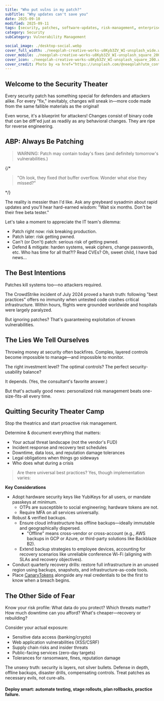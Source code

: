 ```yaml
---
title: "Who put vulns in my patch?"
subTitle: "Why updates can't save you"
date: 2025-09-10
modified: 2025-09-11
tags: [security, patches, software-updates, risk-management, enterprise-it]
category: Security
subCategory: Vulnerability Management

social_image: ./desktop-social.webp
cover_full_width: ./neeqolah-creative-works-u8Kyb3ZV_WI-unsplash_wide.webp
cover_mobile: ./neeqolah-creative-works-u8Kyb3ZV_WI-unsplash_square_200.webp
cover_icon: ./neeqolah-creative-works-u8Kyb3ZV_WI-unsplash_square_200.webp
cover_credit: Photo by <a href="https://unsplash.com/@neeqolah?utm_content=creditCopyText&utm_medium=referral&utm_source=unsplash">Neeqolah Creative Works</a> on <a href="https://unsplash.com/photos/a-multicolored-sculpture-of-a-fish-on-a-white-background-u8Kyb3ZV_WI?utm_content=creditCopyText&utm_medium=referral&utm_source=unsplash">Unsplash</a>
---
```


## Welcome to the Security Theater

Every security patch has something special for defenders and attackers alike. For every "fix," inevitably, changes will sneak in—more code made from the same fallible materials as the original!

Even worse, it's a blueprint for attackers! Changes consist of binary code that can be diff'ed just as readily as any behavioral changes. They are ripe for reverse engineering.

## ABP: Always Be Patching

<blockquote class="inset">
WARNING: Patch may contain today's fixes (and definitely tomorrow's vulnerabilities.)
</blockquote>

{/* <blockquote>
"Oh look, they fixed _that_ buffer overflow. Wonder what else they missed?"
</blockquote> */}

The reality is messier than I'd like. Ask any greybeard sysadmin about rapid updates and you'll hear hard-earned wisdom: "Wait six months. Don't be their free beta tester."

Let's take a moment to appreciate the IT team's dilemma:

- Patch right now: risk breaking production.
- Patch later: risk getting pwned.
- Can't (or Don't) patch: serious risk of getting pwned.
- Defend & mitigate: harden systems, weak ciphers, change passwords, etc. Who has time for all that?!? Read CVEs? Oh, sweet child, I have bad news...

## The Best Intentions

Patches kill systems too—no attackers required.

The CrowdStrike incident of July 2024 proved a harsh truth: following "best practices" offers no immunity when untested code crashes critical infrastructure. Within hours, flights were grounded worldwide and hospitals were largely paralyzed.

But ignoring patches? That's guaranteeing exploitation of known vulnerabilities.

## The Lies We Tell Ourselves

Throwing money at security often backfires. Complex, layered controls become impossible to manage—and impossible to monitor.

The right investment level? The optimal controls? The perfect security-usability balance?

It depends. (Yes, the consultant's favorite answer.)

But that's actually good news: personalized risk management beats one-size-fits-all every time.

## Quitting Security Theater Camp

Stop the theatrics and start proactive risk management.

Determine & document everything that matters:

- Your actual threat landscape (not the vendor's FUD)
- Incident response and recovery test schedules
- Downtime, data loss, and reputation damage tolerances
- Legal obligations when things go sideways
- Who does what during a crisis

> Are there universal best practices? Yes, though implementation varies:

**Key Considerations**

- Adopt hardware security keys like YubiKeys for all users, or mandate passkeys at minimum.
  - OTPs are susceptible to social engineering; hardware tokens are not.
  - Require MFA on all services universally.
- Robust & verified backups.
  - Ensure cloud infrastructure has offline backups—ideally immutable and geographically dispersed.
    - "Offline" means cross-vendor or cross-account (e.g., AWS backups in GCP or Azure, or third-party solutions like Backblaze B2).
  - Extend backup strategies to employee devices, accounting for recovery scenarios like unreliable conference Wi-Fi (aligning with SLAs and recovery objectives).
- Conduct quarterly recovery drills: restore full infrastructure in an unused region using backups, snapshots, and infrastructure-as-code tools.
- Place [CanaryTokens](https://canarytokens.org/) alongside any real credentials to be the first to know when a breach begins.

## The Other Side of Fear

Know your risk profile: What data do you protect? Which threats matter? How much downtime can you afford? What's cheaper—recovery or rebuilding?

Consider your actual exposure:
- Sensitive data access (banking/crypto)
- Web application vulnerabilities (XSS/CSRF)
- Supply chain risks and insider threats
- Public-facing services (zero-day targets)
- Tolerances for ransomware, fines, reputation damage

The unsexy truth: security is layers, not silver bullets. Defense in depth, offline backups, disaster drills, compensating controls. Treat patches as necessary evils, not cure-alls.

#### Deploy smart: automate testing, stage rollouts, plan rollbacks, practice failure.
